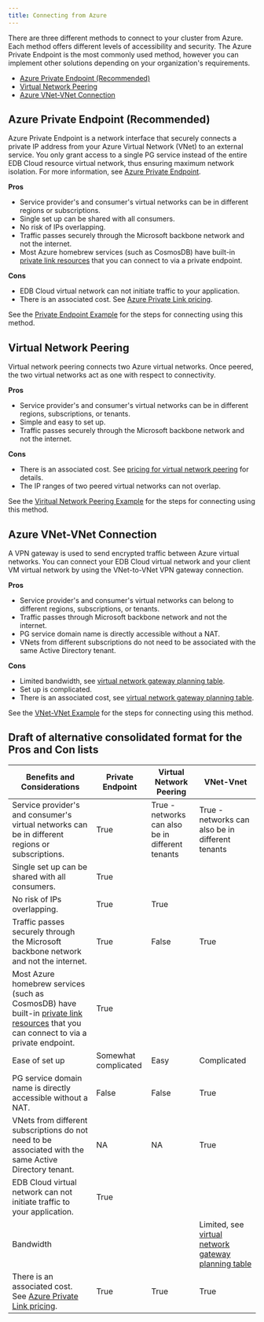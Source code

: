 ```yaml
---
title: Connecting from Azure 
---
```


There are three different methods to connect to your cluster from Azure. Each method offers different levels of accessibility and security. The Azure Private Endpoint is the most commonly used method, however you can implement other solutions depending on your organization's requirements.

- [Azure Private Endpoint (Recommended)](#azure-private-endpoint-recommended)
- [Virtual Network Peering](#virtual-network-peering)
- [Azure VNet-VNet Connection](#azure-vnet-vnet-connection)

## Azure Private Endpoint (Recommended)

 Azure Private Endpoint is a network interface that securely connects a private IP 
 address from your Azure Virtual Network (VNet) to an external service. You only grant access to a single PG service instead of the entire EDB Cloud resource virtual network, thus ensuring maximum network isolation. For more information, see [Azure Private Endpoint](https://docs.microsoft.com/en-us/azure/private-link/private-endpoint-overview).

**Pros**
 - Service provider's and consumer's virtual networks can be in different regions or subscriptions.
 - Single set up can be shared with all consumers. 
 - No risk of IPs overlapping. 
 - Traffic passes securely through the Microsoft backbone network and not the internet.                                              
 - Most Azure homebrew services (such as CosmosDB) have built-in 
  [private link resources](https://docs.microsoft.com/en-us/azure/private-link/private-endpoint-overview#private-link-resource) that you can connect to via a private endpoint.

**Cons**
 - EDB Cloud virtual network can not initiate traffic to your application.
 - There is an associated cost. See [Azure Private Link pricing](https://azure.microsoft.com/en-us/pricing/details/private-link/#pricing).

See the [Private Endpoint Example](01_private_endpoint) for the steps for connecting using this method.

## Virtual Network Peering

Virtual network peering connects two Azure virtual networks. Once peered, the two virtual networks act as one with respect to connectivity.

**Pros**
- Service provider's and consumer's virtual networks can be in different regions, subscriptions, or tenants. 
- Simple and easy to set up.
- Traffic passes securely through the Microsoft backbone network and not the internet.  

**Cons**
- There is an associated cost. See [pricing for virtual network peering](https://azure.microsoft.com/en-us/pricing/details/virtual-network/#pricing)  for details.
- The IP ranges of two peered virtual networks can not overlap.  

See the [Viritual Network Peering Example](02_virtual_network_peering) for the steps for connecting using this method.

## Azure VNet-VNet Connection

A VPN gateway is used to send encrypted traffic between Azure virtual networks. You can
connect your EDB Cloud virtual network and your client VM virtual network by using the VNet-to-VNet VPN gateway connection.

**Pros**
- Service provider's and consumer's virtual networks can belong to different regions, subscriptions, or tenants. 
- Traffic passes through Microsoft backbone network and not the internet. 
- PG service domain name is directly accessible without a NAT. 
- VNets from different subscriptions do not need to be associated with the same Active Directory tenant.

**Cons**
- Limited bandwidth, see [virtual network gateway planning table](https://docs.microsoft.com/en-us/azure/vpn-gateway/vpn-gateway-about-vpngateways#planningtable). 
- Set up is complicated. 
- There is an associated cost, see [virtual network gateway planning table](https://docs.microsoft.com/en-us/azure/vpn-gateway/vpn-gateway-about-vpngateways#planningtable).

See the [VNet-VNet Example](03_vnet_vnet) for the steps for connecting using this method.



## Draft of alternative consolidated format for the Pros and Con lists

| Benefits and Considerations | Private Endpoint | Virtual Network Peering | VNet-Vnet |
| --------------------------- | ---------------- | ----------------------- | --------- |
| Service provider's and consumer's virtual networks can be in different regions or subscriptions. | True | True - networks can also be in different tenants | True - networks can also be in different tenants |
| Single set up can be shared with all consumers. | True | | |
| No risk of IPs overlapping. | True | True | |
| Traffic passes securely through the Microsoft backbone network and not the internet. | True | False | True |                                             
|  Most Azure homebrew services (such as CosmosDB) have built-in [private link resources](https://docs.microsoft.com/en-us/azure/private-link/private-endpoint-overview#private-link-resource) that you can connect to via a private endpoint. | True | | | 
| Ease of set up | Somewhat complicated  | Easy | Complicated |
| PG service domain name is directly accessible without a NAT. | False | False | True |
| VNets from different subscriptions do not need to be associated with the same Active Directory tenant. | NA | NA | True |
| EDB Cloud virtual network can not initiate traffic to your application. | True | | |
| Bandwidth | | | Limited,  see [virtual network gateway planning table](https://docs.microsoft.com/en-us/azure/vpn-gateway/vpn-gateway-about-vpngateways#planningtable) |
| There is an associated cost. See [Azure Private Link pricing](https://azure.microsoft.com/en-us/pricing/details/private-link/#pricing). | True  | True | True |

